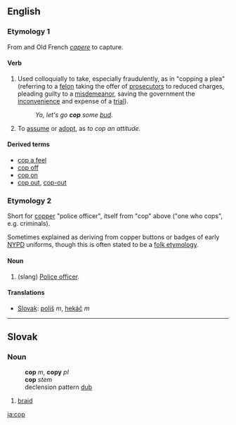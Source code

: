 ==English==

===Etymology 1===
From {{L.}} and Old French  ''[[capere]]'' to capture. 

====Verb====
{{en-infl-reg-consonant|cop||p}}

# Used colloquially to take, especially fraudulently, as in "copping a plea" (referring to a [[felon]] taking the offer of [[prosecutor]]s to reduced charges, pleading guilty to a [[misdemeanor]], saving the government the [[inconvenience]] and expense of a [[trial]]).
#: ''Yo, let's go '''cop''' some [[bud]].''
# To [[assume]] or [[adopt]], as ''to cop an attitude.''

====Derived terms====
*[[cop a feel]]
*[[cop off]]
*[[cop on]]
*[[cop out]], [[cop-out]]

===Etymology 2===
Short for [[copper]] "police officer", itself from "cop" above ("one who cops", e.g. criminals).  

Sometimes explained as deriving from copper buttons or badges of early [[NYPD]] uniforms, though this is often stated to be a [[folk etymology]].

====Noun====
{{en-noun-reg}}

# (slang) [[police officer|Police officer]].

====Translations====
*[[w:Slovak language|Slovak]]: [[poliš]] ''m'', [[hekáč]] ''m''

----

==Slovak==
===Noun===
:'''cop''' ''m'', '''copy''' ''pl''
:'''cop''' ''stem''
:declension pattern [[Slovak declension pattern dub|dub]]
# [[braid]]

[[ja:cop]]